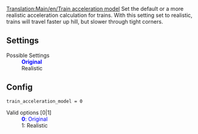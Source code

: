 [[Translation:Main/en/Train acceleration model]]{{en/Feature|0.7|align="right"|text=(since 0.7.0)}}
Set the default or a more realistic acceleration calculation for trains. With this setting set to realistic, trains will travel faster up hill, but slower through tight corners.

== Settings ==
;Possible Settings
:<span style="color:blue">'''Original'''</span>
:Realistic

== Config ==

<pre>
train_acceleration_model = 0
</pre>

;Valid options [0|1]
: <span style="color:blue">'''0''': Original</span>
: 1: Realistic